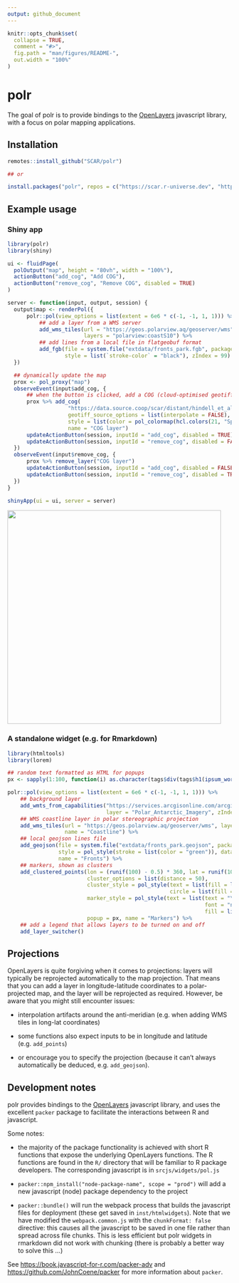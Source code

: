 ```yaml
---
output: github_document
---
```


<!-- README.md is generated from README.Rmd. Please edit that file -->

```r
knitr::opts_chunk$set(
  collapse = TRUE,
  comment = "#>",
  fig.path = "man/figures/README-",
  out.width = "100%"
)
```

# polr

<!-- badges: start -->
<!-- badges: end -->

The goal of polr is to provide bindings to the [OpenLayers](https://openlayers.org/) javascript library, with a focus on polar mapping applications.

## Installation

``` r
remotes::install_github("SCAR/polr")

## or

install.packages("polr", repos = c("https://scar.r-universe.dev", "https://cloud.r-project.org"))

```

## Example usage

### Shiny app

```r
library(polr)
library(shiny)

ui <- fluidPage(
  polOutput("map", height = "80vh", width = "100%"),
  actionButton("add_cog", "Add COG"),
  actionButton("remove_cog", "Remove COG", disabled = TRUE)
)

server <- function(input, output, session) {
  output$map <- renderPol({
      polr::pol(view_options = list(extent = 6e6 * c(-1, -1, 1, 1))) %>%
          ## add a layer from a WMS server
          add_wms_tiles(url = "https://geos.polarview.aq/geoserver/wms",
                        layers = "polarview:coastS10") %>%
          ## add lines from a local file in flatgeobuf format
          add_fgb(file = system.file("extdata/fronts_park.fgb", package = "polr"),
                  style = list(`stroke-color` = "black"), zIndex = 99)
  })

  ## dynamically update the map
  prox <- pol_proxy("map")
  observeEvent(input$add_cog, {
      ## when the button is clicked, add a COG (cloud-optimised geotiff)
      prox %>% add_cog(
                   "https://data.source.coop/scar/distant/hindell_et_al-2020/Hi2023-aes_colony_weighted_cog.tif",
                   geotiff_source_options = list(interpolate = FALSE), opacity = 0.7,
                   style = list(color = pol_colormap(hcl.colors(21, "Spectral", rev = TRUE))),
                   name = "COG layer")
      updateActionButton(session, inputId = "add_cog", disabled = TRUE) ## can't add twice
      updateActionButton(session, inputId = "remove_cog", disabled = FALSE) ## but we can now remove it
  })
  observeEvent(input$remove_cog, {
      prox %>% remove_layer("COG layer")
      updateActionButton(session, inputId = "add_cog", disabled = FALSE)
      updateActionButton(session, inputId = "remove_cog", disabled = TRUE)
  })
}

shinyApp(ui = ui, server = server)

```

<img src = "man/figures/polr-screenshot.png" style = "width:50vw;" />

### A standalone widget (e.g. for Rmarkdown)

```r
library(htmltools)
library(lorem)

## random text formatted as HTML for popups
px <- sapply(1:100, function(i) as.character(tags$div(tags$h1(ipsum_words(3)), ipsum_words(5))))

polr::pol(view_options = list(extent = 6e6 * c(-1, -1, 1, 1))) %>%
    ## background layer
    add_wmts_from_capabilities("https://services.arcgisonline.com/arcgis/rest/services/Polar/Antarctic_Imagery/MapServer/WMTS/1.0.0/WMTSCapabilities.xml",
                               layer = "Polar_Antarctic_Imagery", zIndex = -1) %>%
    ## WMS coastline layer in polar stereographic projection
    add_wms_tiles(url = "https://geos.polarview.aq/geoserver/wms", layers = "polarview:coastS10",
                  name = "Coastline") %>%
    ## local geojson lines file
    add_geojson(file = system.file("extdata/fronts_park.geojson", package = "polr"),
                style = pol_style(stroke = list(color = "green")), data_proj = "EPSG:4326",
                name = "Fronts") %>%
    ## markers, shown as clusters
    add_clustered_points(lon = (runif(100) - 0.5) * 360, lat = runif(100) * -40 - 40,
                         cluster_options = list(distance = 50),
                         cluster_style = pol_style(text = list(fill = list(color = "blue")),
                                                   circle = list(fill = list(color = "orange"))),
                         marker_style = pol_style(text = list(text = "\uf041",
                                                              font = "normal 18px FontAwesome",
                                                              fill = list(color = "#00f"))),
                         popup = px, name = "Markers") %>%
    ## add a legend that allows layers to be turned on and off
    add_layer_switcher()

```

## Projections

OpenLayers is quite forgiving when it comes to projections: layers will typically be reprojected automatically to the map projection. That means that you can add a layer in longitude-latitude coordinates to a polar-projected map, and the layer will be reprojected as required. However, be aware that you might still encounter issues:

- interpolation artifacts around the anti-meridian (e.g. when adding WMS tiles in long-lat coordinates)

- some functions also expect inputs to be in longitude and latitude (e.g. `add_points`)

- or encourage you to specify the projection (because it can't always automatically be deduced, e.g. `add_geojson`).


## Development notes

polr provides bindings to the [OpenLayers](https://openlayers.org/) javascript library, and uses the excellent `packer` package to facilitate the interactions between R and javascript.

Some notes:

- the majority of the package functionality is achieved with short R functions that expose the underlying OpenLayers functions. The R functions are found in the `R/` directory that will be familiar to R package developers. The corresponding javascript is in `srcjs/widgets/pol.js`

- `packer::npm_install("node-package-name", scope = "prod")` will add a new javascript (node) package dependency to the project

- `packer::bundle()` will run the webpack process that builds the javascript files for deployment (these get saved in `inst/htmlwidgets`). Note that we have modified the `webpack.common.js` with the `chunkFormat: false` directive: this causes all the javascript to be saved in one file rather than spread across file chunks. This is less efficient but polr widgets in rmarkdown did not work with chunking (there is probably a better way to solve this ...)

See <https://book.javascript-for-r.com/packer-adv> and <https://github.com/JohnCoene/packer> for more information about `packer`.
